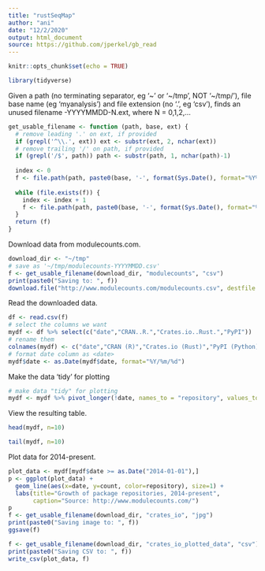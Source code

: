 ```yaml
---
title: "rustSeqMap"
author: "ani"
date: "12/2/2020"
output: html_document
source: https://github.com/jperkel/gb_read 
---
```


```r
knitr::opts_chunk$set(echo = TRUE)
```

```r
library(tidyverse)
```

Given a path (no terminating separator, eg '~' or '~/tmp', NOT '~/tmp/'), file base name (eg 'myanalysis') and file extension (no '.', eg 'csv'), finds an unused filename \path\base-YYYYMMDD-N.ext, where N = 0,1,2,...
```r
get_usable_filename <- function (path, base, ext) {
  # remove leading '.' on ext, if provided
  if (grepl('^\\.', ext)) ext <- substr(ext, 2, nchar(ext))
  # remove trailing '/' on path, if provided
  if (grepl('/$', path)) path <- substr(path, 1, nchar(path)-1)
  
  index <- 0
  f <- file.path(path, paste0(base, '-', format(Sys.Date(), format="%Y%m%d"), '-', index, '.', ext))
  
  while (file.exists(f)) {
    index <- index + 1
    f <- file.path(path, paste0(base, '-', format(Sys.Date(), format="%Y%m%d"), '-', index, '.', ext))
  }
  return (f)
}
```

Download data from modulecounts.com.
```r
download_dir <- "~/tmp"
# save as '~/tmp/modulecounts-YYYYMMDD.csv'
f <- get_usable_filename(download_dir, "modulecounts", "csv")
print(paste0("Saving to: ", f))
download.file("http://www.modulecounts.com/modulecounts.csv", destfile = f)
```

Read the downloaded data.
```r
df <- read.csv(f)
# select the columns we want
mydf <- df %>% select(c("date","CRAN..R.","Crates.io..Rust.","PyPI")) 
# rename them
colnames(mydf) <- c("date","CRAN (R)","Crates.io (Rust)","PyPI (Python)")
# format date column as <date>
mydf$date <- as.Date(mydf$date, format="%Y/%m/%d")
```

Make the data 'tidy' for plotting
```r
# make data "tidy" for plotting
mydf <- mydf %>% pivot_longer(!date, names_to = "repository", values_to = "count")
```

View the resulting table.
```r
head(mydf, n=10)
```
```r
tail(mydf, n=10)
```

Plot data for 2014-present.
```r
plot_data <- mydf[mydf$date >= as.Date("2014-01-01"),] 
p <- ggplot(plot_data) +
  geom_line(aes(x=date, y=count, color=repository), size=1) + 
  labs(title="Growth of package repositories, 2014-present",
       caption="Source: http://www.modulecounts.com/")
p
f <- get_usable_filename(download_dir, "crates_io", "jpg")
print(paste0("Saving image to: ", f))
ggsave(f)

f <- get_usable_filename(download_dir, "crates_io_plotted_data", "csv")
print(paste0("Saving CSV to: ", f))
write_csv(plot_data, f)
```
